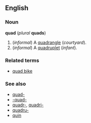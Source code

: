 ==English==
===Noun===
'''quad''' (''plural'' '''quads''')

#(''informal'') A [[quadrangle]] (''courtyard'').
#(''informal'') A [[quadruplet]] (''infant'').

===Related terms===
*[[quad bike]]

===See also===
*[[quad-]]
*[[-quad-]]
*[[quadr-]], [[quadri-]]
*[[quadru-]]
*[[quin]]